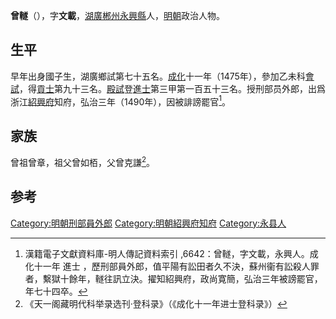 {{明清人物信息框
| 姓名 = 曾䡵
| 原名 =
| 圖片名稱= 
| 圖片大小 =
| 圖片說明 = 
| 最高職務 = 浙江紹興府知府
| 國家 = 大明 
| 爵位 =
| 籍貫 = [[湖廣|湖廣]][[郴州|郴州]][[永興縣|永興縣]]軍籍
| 族裔 = 
| 字號 = 字文載
| 諡號 =
| 出生日期 = 正统元年（1436年）
| 出生地點 = 
| 逝世日期 = 正德二年（1507年）
| 逝世地點 =
| 墓葬 =
| 配偶 = 
| 親屬 = 子 [[曾介|曾介]]
| 出身 =
* 弘治六年癸丑科進士出身
| 經歷 =
| 著作 =  
}}

'''曾䡵'''（{{bd|1436年||1507年}}），字'''文載'''，[[湖廣|湖廣]][[郴州|郴州]][[永興縣|永興縣]]人，[[明朝|明朝]]政治人物。

==生平==
早年出身國子生，湖廣鄉試第七十五名。[[成化|成化]]十一年（1475年），參加乙未科[[會試|會試]]，得[[貢士|貢士]]第九十三名。[[殿試|殿試]]登[[進士|進士]]第三甲第一百五十三名。授刑部员外郎，出爲浙江[[紹興府|紹興府]]知府，弘治三年（1490年），因被誹謗罷官<ref>漢籍電子文獻資料庫-明人傳記資料索引 ,6642：曾䡵，字文載，永興人。成化十一年 進士 ，歷刑部員外郎，值平陽有訟田者久不決，蘇州衞有訟殺人罪者，繫獄十餘年，䡵往訊立決。擢知紹興府，政尚寛簡，弘治三年被謗罷官，年七十四卒。</ref>。

==家族==
曾祖曾章，祖父曾如栢，父曾克謙<ref>《天一阁藏明代科举录选刊·登科录》（《成化十一年进士登科录》）</ref>。

==参考==
{{reflist}}
{{明朝人物小作品}}
{{成化十一年乙未科殿試金榜}}
{{DEFAULTSORT:Zeng曾}}
[[Category:明朝刑部員外郎|Category:明朝刑部員外郎]]
[[Category:明朝紹興府知府|Category:明朝紹興府知府]]
[[Category:永县人|Category:永县人]]